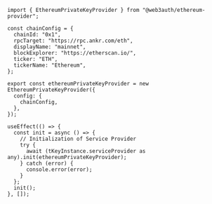 ```tsx
import { EthereumPrivateKeyProvider } from "@web3auth/ethereum-provider";

const chainConfig = {
  chainId: "0x1",
  rpcTarget: "https://rpc.ankr.com/eth",
  displayName: "mainnet",
  blockExplorer: "https://etherscan.io/",
  ticker: "ETH",
  tickerName: "Ethereum",
};

export const ethereumPrivateKeyProvider = new EthereumPrivateKeyProvider({
  config: {
    chainConfig,
  },
});

useEffect(() => {
  const init = async () => {
    // Initialization of Service Provider
    try {
      await (tKeyInstance.serviceProvider as any).init(ethereumPrivateKeyProvider);
    } catch (error) {
      console.error(error);
    }
  };
  init();
}, []);
```
